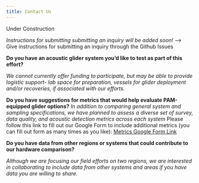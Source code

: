 ```yaml
---
title: Contact Us 
---
```


Under Construction

*Instructions for submitting submitting an inquiry will be added soon!* --\> Give instructions for submitting an inquiry through the Github Issues

**Do you have an acoustic glider system you’d like to test as part of this effort?**


*We cannot currently offer funding to participate, but may be able to provide logistic support- lab space for preparation, vessels for glider deployment and/or recoveries, if associated with our efforts.*



**Do you have suggestions for metrics that would help evaluate PAM-equipped glider options?**
*In addition to comparing general system and sampling specifications, we have planned to assess a diverse set of survey, data quality, and acoustic detection metrics across each system*
Please follow this link to fill out our Google Form to include additional metrics (you can fill out form as many times as you like): [Metrics Google Form Link](https://forms.gle/Qz2uxaKLdM2iDMYY8){target="_blank"}



**Do you have data from other regions or systems that could contribute to our hardware comparison?**

*Although we are focusing our field efforts on two regions, we are interested in collaborating to include data from other systems and areas if you have data you are willing to share.*
